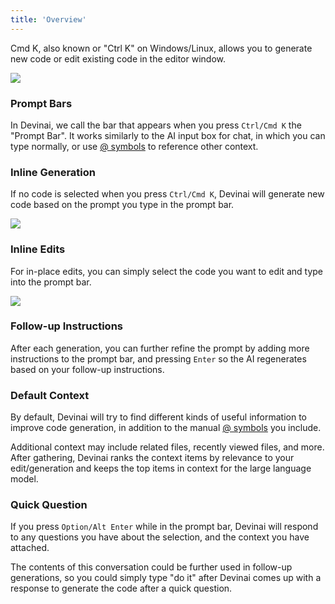 ```yaml
---
title: 'Overview'
---
```


Cmd K, also known or "Ctrl K" on Windows/Linux, allows you to generate new code or edit existing code in the editor window.

<Frame>
    <img src="/images/cmdk/regular.png" />
</Frame>

### Prompt Bars

In Devinai, we call the bar that appears when you press `Ctrl/Cmd K` the "Prompt Bar". It works similarly to the AI input box for chat, in
which you can type normally, or use [@ symbols](context/@-symbols) to reference other context.

### Inline Generation

If no code is selected when you press `Ctrl/Cmd K`, Devinai will generate new code based on the prompt you type in the prompt bar.

<Frame>
    <img src="/images/cmdk/generate.png" />
</Frame>

### Inline Edits

For in-place edits, you can simply select the code you want to edit and type into the prompt bar.

<Frame>
    <img src="/images/cmdk/edit.png" />
</Frame>

### Follow-up Instructions

After each generation, you can further refine the prompt by adding more instructions to the prompt bar, and pressing `Enter` so the AI regenerates based on your follow-up instructions.

### Default Context

By default, Devinai will try to find different kinds of useful information to improve code generation, in addition to the manual [@ symbols](/context/@-symbols/@-files) you include.

Additional context may include related files, recently viewed files, and more. After gathering, Devinai ranks the context items by relevance to your edit/generation
and keeps the top items in context for the large language model.

### Quick Question

If you press `Option/Alt Enter` while in the prompt bar, Devinai will respond to any questions you have about the selection, and the context you have attached.

The contents of this conversation could be further used in follow-up generations, so you could simply type "do it" after Devinai comes up with a response to generate the code after a quick question.
